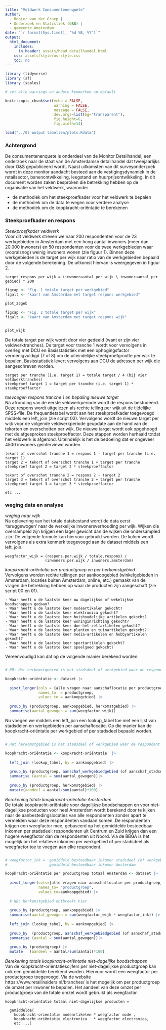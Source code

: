 ```yaml
---
title: "Veldwerk Consumentenenquete"
author:
  - Rogier van der Groep |  
  - Onderzoek en Statistiek (O&S) | 
  - gemeente Amsterdam
date: "`r format(Sys.time(), '%d %B, %Y')`"
output:
  html_document:
    includes:
      in_header: assets/head_detailhandel.html
    css: assets/style/os-style.css
    toc: no
---
```


```r

library (tidyverse)
library (sf)
library (scales)

# zet alle warnings en andere kenmerken op default

knitr::opts_chunk$set(echo = FALSE,
                      warning = FALSE, 
                      message = FALSE, 
                      dev.args=list(bg="transparent"),
                      fig.height=6, 
                      fig.width=14)

load("../03 output tabellen/plots.Rdata")

```

### Achtergrond

De consumentenenquete is onderdeel van de Monitor Detailhandel, een onderzoek naar de staat van de Amsterdamse detailhandel dat tweejaarlijks door O&S gepubliceerd wordt. Naast uitkomsten van dit surveyonderzoek wordt in deze monitor aandacht besteed aan de vestigingsdynamiek in de retailsector, banenontwikkeling, leegstand en huurprijsontwikkeling. In dit document worden zaken besproken die betrekking hebben op de organisatie van het veldwerk, waaronder

- de methodiek om het steekproefkader voor het veldwerk te bepalen
- de methodiek om de data te wegen voor verdere analyse
- de methodiek om de koopkracht-oriëntatie te berekenen

### Steekproefkader en respons

*Steekproefkader veldwerk*\
Voor dit veldwerk streven we naar 200 respondenten voor de 23 werkgebieden in Amsterdam met een hoog aantal inwoners (meer dan 20.000 inwoners) en 50 respondenten voor de twee werkgebieden waar (vooralsnog) weinig inwoners wonen (zie figuur 1). Binnen deze werkgebieden is de target per wijk naar ratio van de werkgebieden bepaald door de volgende berekening. De uitkomst hiervan is weergegeven in figuur 2. 


```
target respons per wijk = (inwoneraantal per wijk \ inwoneraantal per gebied) * 200
```

```r

figcap <- "Fig. 1 totale target per werkgebied"
figalt <- "kaart van Amsterdam met target respons werkgebied"

plot_25geb

```

```r

figcap <- "Fig. 2 totale target per wijk"
figalt <- "kaart van Amsterdam met target respons wijk"


plot_wijk

```

De totale target per wijk wordt door vier gedeeld (want er zijn vier veldwerktranches). De target voor tranche 1 wordt voor  vervolgens in overleg met DCU en Basisstatistiek met een ophogingsfactor vermenigvuldigd (7 of 8)  om de uiteindelijke steekproefgrootte per wijk te bepalen. Basisstatistiek levert vervolgens aan DCU de adressen per wijk die aangeschreven worden.

```
target per tranche (i.e. target 1) = totale target / 4 (bij vier veldwerktranches)
steekproef target 1 = target per tranche (i.e. target 1) * steekproeffactor

```

*toevoegen respons tranche 1 en bepaling nieuwe target*\
Na afronding van de eerste veldwerkperiode wordt de respons bestudeerd. Deze respons wordt uitgelezen als rechte telling per wijk uit de tijdelijke SPSS-file. De frequentietabel wordt aan het steekproefkader toegevoegd middels een left_join (zie script 03). Vervolgens wordt de nieuwe target per wijk voor de volgende veldwerkperiode geupdate aan de hand van de tekorten en overschotten per wijk. De nieuwe target wordt ook opgehoogd met de afgesproken steekproeffactor. Deze stappen worden herhaald totdat het veldwerk is afgerond. Uiteindelijk is het de bedoeling dat er ongeveer 4500 inwoners geïnterviewd worden.


```
tekort of overschot tranche 1 = respons 1 - target per tranche (i.e. target 1)
target 2 = tekort of overschot tranche 1 + target per tranche
steekproef target 2 = target 2 * steekproeffactor

tekort of overschot tranche 2 = respons 2 - target 2
target 3 = tekort of overschot tranche 2 + target per tranche
steekproef target 3 = target 3 * steekproeffactor

etc ...

```

### weging data en analyse

*weging naar wijk*\
Na oplevering van het totale databestand wordt de data eerst 'teruggewogen' naar de werkelijke inwonersverhouding per wijk. Wijken die oversampeld zijn krijgen een lager gewicht dan de wijken die ondersampled zijn. De volgende formule kan hiervoor gebruikt worden. De kolom wordt vervolgens als extra kenmerk toegevoegd aan de dataset middels een left_join.

```
weegfactor_wijk = (respons.per.wijk / totale.respons) / 
                  (inwoners.per.wijk / inwoners.amsterdam)
```

*koopkracht-oriëntatie per productgroep en per herkomstgebied*\
Vervolgens worden rechte tellingen per aankoopgebied (winkelgebieden in Amsterdam, locaties buiten Amsterdam, online, etc.) gemaakt van de vragen die betrekking hebben op waar de producten zijn aangeschaft  (zie script 00 en 01).

```
- Waar heeft u de laatste keer uw dagelijkse of wekelijkse boodschappen gedaan?
- Waar heeft u de laatste keer modeartikelen gekocht?
- Waar heeft u de laatste keer elektronica gekocht?
- Waar heeft u de laatste keer huishoudelijke artikelen gekocht?
- Waar heeft u de laatste keer woninginrichting gekocht?
- Waar heeft u de laatste keer doe-het-zelfartikelen gekocht?
- Waar heeft u de laatste keer planten en tuinartikelen gekocht?
- Waar heeft u de laatste keer media-artikelen en hobbyartikelen gekocht?
- Waar heeft u de laatste keer sportartikelen gekocht?
- Waar heeft u de laatste keer speelgoed gekocht?

```

Vereenvoudigd kan dat op de volgende manier berekend worden

```r

# NB: Het herkomstgebied is het stadsdeel of werkgebied waar de respondent woont

koopkracht-oriëntatie <- dataset |>
  
  pivot_longer(cols = {alle vragen naar aanschaflocatie per productgroep}, 
               names_to  = productgroep, 
               values_to = aankoopgebied) |>
  
  group_by (productgroep, aankoopgebied, herkomstgebied) |>
  summarise(aantal_gewogen = sum(weegfactor_wijk))

```

Nu voegen we middels een left_join een lookup_tabel toe met een lijst van stadsdelen en werkgebieden per aanschaflocatie. Op die manier kan de koopkracht-oriëntatie per werkgebied of per stadsdeel bepaald worden.

```r

# Het herkomstgebied is het stadsdeel of werkgebied waar de respondent woont

koopkracht-oriëntatie <- koopkracht-oriëntatie  |>
  
  left_join (lookup_tabel, by = aankoopgebied) |>
  
  group_by (productgroep, aanschaf_werkgebiedgebied (of aanschaf_stadsdeel), herkomstgebied) |>
  summarise (aantal = sum(aantal_gewogen))|>
  
  group_by (productgroep, herkomstgebied) |>
  mutate(aandeel = aantal/sum(aantal)*100)

```

*Berekening totale koopkracht-oriëntatie Amsterdam*\
De totale koopkracht-oriëntatie voor dagelijkse boodschappen en voor niet-dagelijkse producten voor heel Amsterdam wordt berekend door te kijken naar de aanbestedingslocaties van alle respondenten zonder apart te vermelden waar deze respondenten vandaan komen. De respondenten krijgen een weegfactor mee, gebaseerd op het gemiddelde besteedbaar inkomen per stadsdeel: respondenten uit Centrum en Zuid krijgen dan een hogere weegfactor dan de respondenten uit Noord. Via de BBGA is het mogelijk om het relatieve inkomen per werkgebied of per stadsdeel als weegfactor toe te voegen aan elke respondent. 

```r

# weegfactor_ink =  gemiddeld besteedbaar inkomen stadsdeel (of werkgebied)  / 
#                   gemiddeld besteedbaar inkomen Amsterdam

koopkracht-oriëntatie per productgroep totaal Amsterdam <- dataset |>
  
  pivot_longer(cols={alle vragen naar aanschaflocatie per productgroep}, 
               names_to= "productgroep", 
               values_to=aankoopgebied) |>
               
  # NB: herkomstgebied ontbreekt hier
  
  group_by (productgroep, aankoopgebied) |> 
  summarise(aantal_gewogen = sum(weegfactor_wijk * weegfactor_ink)) |>
  
  left_join (lookup_tabel, by = aankoopgebied) |>
 
  group_by  (productgroep, aanschaf_werkgebiedgebied (of aanschaf_stadsdeel)) |>
  summarise (aantal = sum(aantal_gewogen))|>
  
  group_by (productgroep) |>
  mutate   (aandeel = aantal/sum(aantal)*100)

```
                      
*Berekening totale koopkracht-oriëntatie niet-dagelijke boodschappen* \
Van de koopkracht-oriëntatiescijfers per niet-dagelijkse productgroep kan ook een gemiddelde berekend worden. Hiervoor wordt een weegfactor per productgroep toegevoegd. Via de website https://www.retailinsiders.nl/branches/ is het mogelijk om per productgroep de omzet per inwoner te bepalen. Het aandeel van deze omzet per productgroep van de totale omzet wordt gebruikt als weegfactor.

```
koopkracht-oriëntatie totaal niet-dagelijkse producten = 

  gemiddelde(
    koopkracht-oriëntatie modeartikelen * weegfactor mode , 
    koopkracht-oriëntatie electronica   * weegfactor electronica, 
    etc ...)

```
